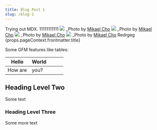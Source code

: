 ```yaml
---
title: Blog Post 1
slug: /blog-1
---
```



Trying out MDX. 11111111111
![](mikael-cho-214358.jpg) _Photo by [Mikael Cho](https://unsplash.com/@mikael)
![](./mikael-cho-214358.jpg) _Photo by [Mikael Cho](https://unsplash.com/@mikael)
![](src/content/doctors-mdx/zet/mikael-cho-214358.jpg) _Photo by [Mikael Cho](https://unsplash.com/@mikael)
![](./src/content/doctors-mdx/zet/mikael-cho-214358.jpg) _Photo by [Mikael Cho](https://unsplash.com/@mikael)
Redrgeg
{props.pageContext.frontmatter.title}

Some GFM features like tables:

| Hello   | World |   |   |   |
|---------|-------|---|---|---|
| How are | you?  |   |   |   |

## Heading Level Two

Some text

### Heading Level Three

Some more text
